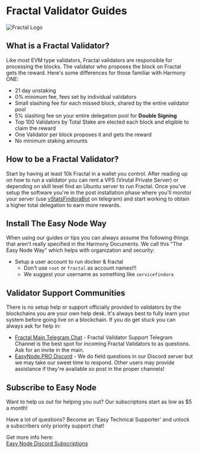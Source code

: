 # Fractal Validator Guides
![Fractal Logo](/findora_logo_white.png)

## What is a Fractal Validator?
Like most EVM type validators, Fractal validators are responsible for processing the blocks. The validator who proposes the block on Fractal gets the reward. Here's some differences for those familiar with Harmony ONE:
- 21 day unstaking
- 0% minimum fee, fees set by individual validators
- Small slashing fee for each missed block, shared by the entire validator pool
- 5% slashing fee on your entire delegation pool for **Double Signing**
- Top 100 Validators by Total Stake are elected each block and eligible to claim the reward
- One Validator per block proposes it and gets the reward
- No minimum staking amounts

## How to be a Fractal Validator?
Start by having at least 10k Fractal in a wallet you control. After reading up on how to run a validator you can rent a VPS (Virutal Private Server) or depending on skill level find an Ubuntu server to run Fractal. Once you've setup the software you're in the post installation phase where you'll monitor your server (use [vStatsFindoraBot](https://t.me/vStatsFindoraBot) on telegram) and start working to obtain a higher total delegation to earn more rewards.

## Install The Easy Node Way
When using our guides or tips you can always assume the following things that aren't really specified in the Harmony Documents. We call this "The Easy Node Way" which helps with organization and security:

-  Setup a user account to run docker & fractal
    -  Don't use `root` or `fractal` as account names!!!
    -  We suggest your username as something like `servicefindora`

## Validator Support Communities
There is no setup help or support officially provided to validators by the blockchains you are your own help desk. It's always best to fully learn your system before going live on a blockchain. If you do get stuck you can always ask for help in:
- [Fractal Main Telegram Chat](https://t.me/findoraen) - Fractal Validator Support Telegram Channel is the best spot for incoming Fractal Validators to as questions. Ask for an invite in the main.
- [EasyNode.PRO Discord](https://mee6.xyz/i/TvaDiyZ9hc) - We do field questions in our Discord server but we may take our sweet time to respond. Other users may provide assistance if they're available so post in the proper channels!

## Subscribe to Easy Node
Want to help us out for helping you out? Our subscriptons start as low as $5 a month!  

Have a lot of questions? Become an 'Easy Technical Supporter' and unlock a subscribers only priority support chat!  

Get more info here:  
[Easy Node Discord Subscriptions](https://mee6.xyz/i/TvaDiyZ9hc)
